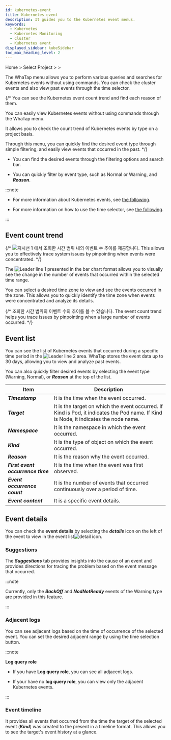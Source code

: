 ```yaml
---
id: kubernetes-event
title: Kubernetes event
description: It guides you to the Kubernetes event menus.
keywords:
  - Kubernetes
  - Kubernetes Monitoring
  - Cluster
  - Kubernetes event
displayed_sidebar: kubeSidebar
toc_max_heading_level: 2
---
```


Home &gt; Select Project &gt; <Cmdname sid="side_cluster" className="uitext" /> &gt; <Cmdname sid="side_kubeEventList" className="uitext" />

The WhaTap <Cmdname sid="side_kubeEventList" className="uitext" /> menu allows you to perform various queries and searches for Kubernetes events without using commands. You can check the cluster events and also view past events through the time selector. 

{/* 
You can see the Kubernetes event count trend and find each reason of them.

You can easily view Kubernetes events without using commands through the WhaTap <Cmdname sid="side_kubeEventList" className="uitext" /> menu. 

It allows you to check the count trend of Kubernetes events by type on a project basis. 

Through this menu, you can quickly find the desired event type through simple filtering, and easily view events that occurred in the past. */}

<ImgLang img='k8s-kuber-event.png' desc='Kubernetes event'/>

- You can find the desired events through the filtering options and search bar. 

- You can quickly filter by event type, such as <span class='k8s-normal'>Normal</span> or <span class='slow'>Warning</span>, and ***Reason***.

:::note 

- For more information about Kubernetes events, see [the following](https://kubernetes.io/docs/reference/kubernetes-api/cluster-resources/event-v1/#Event). 

- For more information on how to use the time selector, see [the following](usage-ui#timeselector).

:::

## Event count trend

{/* ![지시선 1](/img/number-01.png) <Cmdname sid="TTL06683" className="uitext" />에서 조회한 시간 범위 내의 이벤트 수 추이를 제공합니다. This allows you to effectively trace system issues by pinpointing when events were concentrated. */}

The ![Leader line 1](/img/number-01.png) <Cmdname sid="TTL06683" className="uitext" /> presented in the bar chart format allows you to visually see the change in the number of events that occurred within the selected time range. 

You can select a desired time zone to view and see the events occurred in the zone. This allows you to quickly identify the time zone when events were concentrated and analyze its details.

{/* 조회한 시간 범위의 이벤트 수의 추이를 볼 수 있습니다. The event count trend helps you trace issues by pinpointing when a large number of events occurred. */}

## Event list

You can see the list of Kubernetes events that occurred during a specific time period in the ![Leader line 2](/img/number-02.png) area. WhaTap stores the event data up to 30 days, allowing you to view and analyze past events. 

You can also quickly filter desired events by selecting the event type (<span class='slow'>Warning</span>, <span class='k8s-normal'>Normal</span>), or **_Reason_** at the top of the list.

| Item                              | Description                                                                                                                           |
| --------------------------------- | ------------------------------------------------------------------------------------------------------------------------------------- |
| **_Timestamp_**                   | It is the time when the event occurred.                                                                                               |
| **_Target_**                      | It is the target on which the event occurred. If Kind is Pod, it indicates the Pod name. If Kind is Node, it indicates the node name. |
| **_Namespace_**                   | It is the namespace in which the event occurred.                                                                                      |
| **_Kind_**                        | It is the type of object on which the event occurred.                                                                                 |
| **_Reason_**                      | It is the reason why the event occurred.                                                                                              |
| **_First event occurrence time_** | It is the time when the event was first observed.                                                                                     |
| **_Event occurrence count_**      | It is the number of events that occurred continuously over a period of time.                                                          |
| **_Event content_**               | It is a specific event details.                                                                                                       |

## Event details

You can check the **event details** by selecting the **_details_** icon on the left of the event to view in the event list![detail icon](/img/ico-detail-view.svg). 

<ImgLang img='k8s-kuber-event-details.png' desc='Kubernetes event detail'/>

### Suggestions

The **_Suggestions_** tab provides insights into the cause of an event and provides directions for tracing the problem based on the event message that occurred.

:::note 

Currently, only the **_BackOff_** and **_NodNotReady_** events of the <span class='slow'>Warning</span> type are provided in this feature. 

:::

### Adjacent logs

You can see adjacent logs based on the time of occurrence of the selected event. You can set the desired adjacent range by using the time selection button.

:::note 

**Log query role**

- If you have **Log query role**, you can see all adjacent logs.

- If your have no **log query role**, you can view only the adjacent Kubernetes events.

:::

### Event timeline

It provides all events that occurred from the time the target of the selected event (**_Kind_**) was created to the present in a timeline format. This allows you to see the target's event history at a glance.
